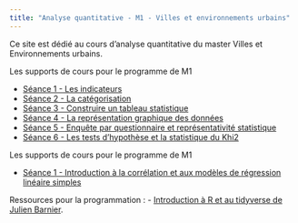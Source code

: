 ```yaml
---
title: "Analyse quantitative - M1 - Villes et environnements urbains"
---
```


Ce site est dédié au cours d'analyse quantitative du master Villes et Environnements urbains. 

Les supports de cours pour le programme de M1

-   [Séance 1 - Les indicateurs](supportspdf/M1S1.pdf)
-   [Séance 2 - La catégorisation](supportspdf/M1S2.pdf)
-   [Séance 3 - Construire un tableau statistique](supportspdf/M1S3.pdf)
-   [Séance 4 - La représentation graphique des données](supportspdf/M1S4.pdf)
-   [Séance 5 - Enquête par questionnaire et représentativité statistique](supportspdf/M1S5.pdf)
-   [Séance 6 - Les tests d'hypothèse et la statistique du Khi2](supportspdf/M1S6.pdf)

Les supports de cours pour le programme de M1

-   [Séance 1 - Introduction à la corrélation et aux modèles de régression linéaire simples](supportspdf/M2S1.pdf)

Ressources pour la programmation :
-   [Introduction à R et au tidyverse de Julien Barnier](https://juba.github.io/tidyverse/).